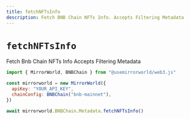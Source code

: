 ```yaml
---
title: fetchNFTsInfo
description: Fetch BNB Chain NFTs Info. Accepts Filtering Metadata
---
```


# `fetchNFTsInfo`

Fetch Bnb Chain NFTs Info Accepts Filtering Metadata

```js
import { MirrorWorld, BNBChain } from "@usemirrorworld/web3.js"

const mirrorworld = new MirrorWorld({
  apiKey: "YOUR_API_KEY",
  chainConfig: BNBChain("bnb-mainnet"),
})

await mirrorworld.BNBChain.Metadata.fetchNFTsInfo()
```
